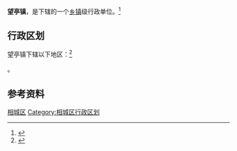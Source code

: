 {{中国乡级行政区
|景观照片文件名 = Jiangsu Suzhou Xiangcheng - Yuechengli area - Wangyu river IMG 7170 Huadian Wangting CCGT Power Plant.jpg
|景观照片描述 = 望亭电厂
|汉语拼音 = 
|其他语言 = 
|其他语言名称 = 
|旧称 = 
|地名出处 = 
|位置图文件名 = 
|位置图描述 = 
|自定义图片= 
|建置时间 = 
|毗邻 = 
|总面积 = 
|总人口 = 
|总人口年份 = 
|户籍人口 = 
|户籍人口年份 = 
|常住人口 = 
|常住人口年份 = 
|人口密度 = 
|GDP = 
|GDP年份 = 
|邮政编码 = 
|电话区号 = 512
|官方网站 = 
|网站名称 = 
|32/05/07/100/000}}

'''望亭镇'''，是{{PRC admin/fullname|32/05/07/100/000|3}}下辖的一个[[乡镇|乡镇]]级行政单位。<ref>{{PRC admin/ref sgc|{{PRC admin/parent|32/05/07/100/000}}}}</ref>

== 行政区划 ==

望亭镇下辖以下地区：<ref>{{PRC admin/ref sgc|32/05/07/100/000}}</ref>

{{PRC admin/children|32/05/07/100/000}}。

== 参考资料 ==

{{reflist}}

{{江苏省苏州市相城区行政区划}}
{{江苏行政区划小作品}}
[[Category:苏州建制镇|相城区]]
[[Category:相城区行政区划|Category:相城区行政区划]]